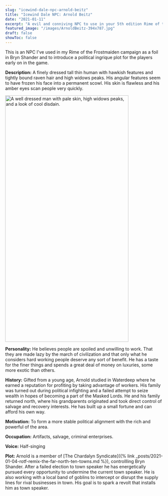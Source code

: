 ```yaml
---
slug: "icewind-dale-npc-arnold-beitz"
title: "Icewind Dale NPC: Arnold Beitz"
date: "2021-01-11"
excerpt: "A evil and conniving NPC to use in your 5th edition Rime of the Frostmaiden campaign."
featured_image: "/images/ArnoldBeitz-394x787.jpg"
draft: false
showToc: false
---
```


This is an NPC I've used in my Rime of the Frostmaiden campaign as a foil in Bryn Shander and to introduce a political ingrique plot for the players early on in the game. 

**Description:** A finely dressed tall thin human with hawkish features and tightly bound raven hair and high widows peaks. His angular features seem to have frozen his face into a permanent scowl. His skin is flawless and his amber eyes scan people very quickly.

<img src="/images/ArnoldBeitz-394x787.jpg" alt="A well dressed man with pale skin, high widows peaks, and a look of cool disdain." width="394" height="787" />


**Personality:** He believes people are spoiled and unwilling to work. That they are made lazy by the march of civilization and that only what he considers hard working people deserve any sort of benefit. He has a taste for the finer things and spends a great deal of money on luxuries, some more exotic than others.

**History:** Gifted from a young age, Arnold studied in Waterdeep where he earned a reputation for profiting by taking advantage of workers. His family was turned out during political infighting and a failed attempt to seize wealth in hopes of becoming a part of the Masked Lords. He and his family returned north, where his grandparents originated and took direct control of salvage and recovery interests. He has built up a small fortune and can afford his own way.

**Motivation:** To form a more stable political alignment with the rich and powerful of the area.

**Occupation:** Artifacts, salvage, criminal enterprises.

**Voice:** Half-singing

**Plot:** Arnold is a member of [The Chardalyn Syndicate]({% link _posts/2021-01-04-rotf-remix-the-far-north-ten-towns.md %}), controllling Bryn Shander.  After a failed election to town speaker he has energetically pursued every opportunity to undermine the current town speaker.  He is also working with a local band of goblins to intercept or disrupt the supply lines for rival businesses in town.  His goal is to spark a revolt that installs him as town speaker.

